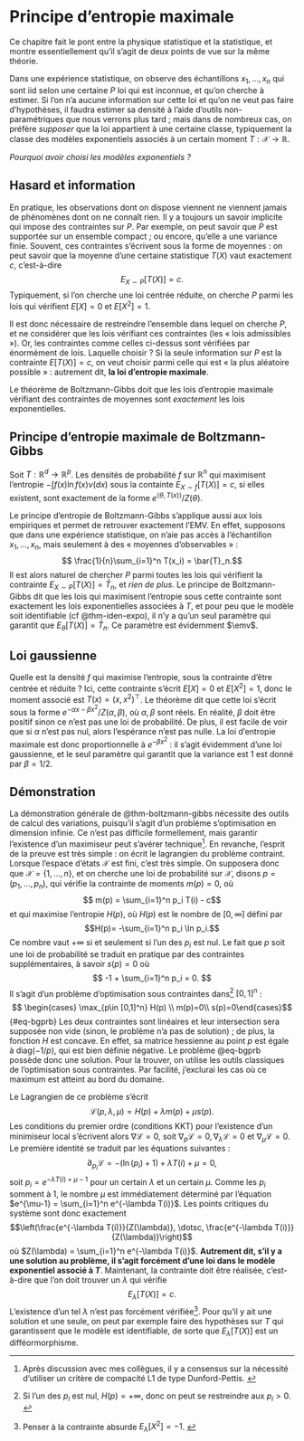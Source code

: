 # Principe d'entropie maximale

Ce chapitre fait le pont entre la physique statistique et la statistique, et montre essentiellement qu'il s'agit de deux points de vue sur la même théorie.

Dans une expérience statistique, on observe des échantillons $x_1, \dotsc, x_n$ qui sont iid selon une certaine $P$ loi qui est inconnue, et qu'on cherche à estimer. Si l'on n'a aucune information sur cette loi et qu'on ne veut pas faire d'hypothèses, il faudra estimer sa densité à l'aide d'outils non-paramétriques que nous verrons plus tard ; mais dans de nombreux cas, on préfère *supposer* que la loi appartient à une certaine classe, typiquement la classe des modèles exponentiels associés à un certain moment $T:\mathcal{X}\to\mathbb{R}$. 

*Pourquoi avoir choisi les modèles exponentiels ?*

## Hasard et information



En pratique, les observations dont on dispose viennent ne viennent jamais de phénomènes dont on ne connaît rien. Il y a toujours un savoir implicite qui impose des contraintes sur $P$. Par exemple, on peut savoir que $P$ est supportée sur un ensemble compact ; ou encore, qu'elle a une variance finie. Souvent, ces contraintes s'écrivent sous la forme de moyennes : on peut savoir que la moyenne d'une certaine statistique $T(X)$ vaut exactement $c$, c'est-à-dire 
$$ E_{X\sim P}[T(X)] = c.$$
Typiquement, si l'on cherche une loi centrée réduite, on cherche $P$ parmi les lois qui vérifient $E[X]=0$ et $E[X^2]=1$. 

Il est donc nécessaire de restreindre l'ensemble dans lequel on cherche $P$, et ne considérer que les lois vérifiant ces contraintes (les « lois admissibles »). Or, les contraintes comme celles ci-dessus sont vérifiées par énormément de lois. Laquelle choisir ? Si la seule information sur $P$ est la contrainte $E[T(X)]=c$, on veut choisir parmi celle qui est « la plus aléatoire possible » : autrement dit, **la loi d'entropie maximale**. 

Le théorème de Boltzmann-Gibbs doit que les lois d'entropie maximale vérifiant des contraintes de moyennes sont *exactement* les lois exponentielles.  


:::{#thm-boltzmann-gibbs}

## Principe d'entropie maximale de Boltzmann-Gibbs


Soit $T:\mathbb{R}^d \to \mathbb{R}^p$. Les densités de probabilité $f$ sur $\mathbb{R}^n$ qui maximisent l'entropie $-\int f(x) \ln f(x)\nu(dx)$ sous la containte $E_{X\sim f}[T(X)]=c$, si elles existent, sont exactement de la forme $e^{\langle \theta, T(x)\rangle}/Z(\theta)$. 
:::

Le principe d'entropie de Boltzmann-Gibbs s'applique aussi aux lois empiriques et permet de retrouver exactement l'EMV. En effet, supposons que dans une expérience statistique, on n'aie pas accès à l'échantillon $x_1, \dotsc, x_n$, mais seulement à des « moyennes d'observables » : 
$$ \frac{1}{n}\sum_{i=1}^n T(x_i) = \bar{T}_n.$$
Il est alors naturel de chercher $P$ parmi toutes les lois qui vérifient la contrainte $E_{X\sim P}[T(X)] = \bar{T}_n$, et *rien de plus*. Le principe de Boltzmann-Gibbs dit que les lois qui maximisent l'entropie sous cette contrainte sont exactement les lois exponentielles associées à $T$, et pour peu que le modèle soit identifiable (cf @thm-iden-expo), il n'y a qu'un seul paramètre qui garantit que $E_\theta[T(X)] = \bar{T}_n$. Ce paramètre est évidemment $\emv$. 

:::{exm-example-gaussien-entropie}

## Loi gaussienne

Quelle est la densité $f$ qui maximise l'entropie, sous la contrainte d'être centrée et réduite ? Ici, cette contrainte s'écrit $E[X] = 0$ et $E[X^2]=1$, donc le moment associé est $T(x) = (x, x^2)^\top$. Le théorème dit que cette loi s'écrit sous la forme $e^{-\alpha x - \beta x^2} / Z(\alpha, \beta)$, où $\alpha,\beta$ sont réels. En réalité, $\beta$ doit être positif sinon ce n'est pas une loi de probabilité. De plus, il est facile de voir que si $\alpha$ n'est pas nul, alors l'espérance n'est pas nulle. La loi d'entropie maximale est donc proportionnelle à $e^{-\beta x^2}$ : il s'agit évidemment d'une loi gaussienne, et le seul paramètre qui garantit que la variance est 1 est donné par $\beta = 1/2$. 


:::


## Démonstration

La démonstration générale de @thm-boltzmann-gibbs nécessite des outils de calcul des variations, puisqu'il s'agit d'un problème s'optimisation en dimension infinie. Ce n'est pas difficile formellement, mais garantir l'existence d'un maximiseur peut s'avérer technique^[Après discussion avec mes collègues, il y a consensus sur la nécessité d'utiliser un critère de compacité L1 de type Dunford-Pettis. ]. En revanche, l'esprit de la preuve est très simple : on écrit le lagrangien du problème contraint. Lorsque l'espace d'états $\mathcal{X}$ est fini, c'est très simple. On supposera donc que $\mathcal{X} = \{1, \dotsc, n\}$, et on cherche une loi de probabilité sur $\mathcal{X}$, disons $p=(p_1, \dotsc, p_n)$, qui vérifie la contrainte de moments $m(p)=0$, où
$$ m(p) = \sum_{i=1}^n p_i T(i) - c$$
et qui maximise l'entropie $H(p)$, où $H(p)$ est le nombre de $[0, \infty]$ défini par
$$H(p)= -\sum_{i=1}^n p_i \ln p_i.$$
Ce nombre vaut $+\infty$ si et seulement si l'un des $p_i$ est nul. 
Le fait que $p$ soit une loi de probabilité se traduit en pratique par des contraintes supplémentaires, à savoir $s(p)=0$ où 
$$ -1 + \sum_{i=1}^n p_i = 0. $$ Il s'agit d'un problème d'optimisation sous contraintes dans^[Si l'un des $p_i$ est nul, $H(p)=+\infty$, donc on peut se restreindre aux $p_i >0$. ] $[0,1]^n$ : 
$$ \begin{cases} \max_{p\in [0,1]^n} H(p) \\
m(p)=0\\
s(p)=0\end{cases}$${#eq-bgprb}
Les deux contraintes sont linéaires et leur intersection sera supposée non vide (sinon, le problème n'a pas de solution) ; de plus, la fonction $H$ est concave. En effet, sa matrice hessienne au point $p$ est égale à $\mathrm{diag}(-1/p)$, qui est bien définie négative. Le problème @eq-bgprb possède donc une solution. Pour la trouver, on utilise les outils classiques de l'optimisation sous contraintes. Par facilité, j'exclurai les cas où ce maximum est atteint au bord du domaine. 

Le Lagrangien de ce problème s'écrit 
$$\mathscr{L}(p, \lambda, \mu) = H(p) + \lambda m(p) + \mu s(p). $$
Les conditions du premier ordre (conditions KKT) pour l'existence d'un minimiseur local s'écrivent alors $\nabla \mathscr{L}=0$, soit $\nabla_p \mathscr{L}=0, \nabla_\lambda \mathscr{L}=0$ et $\nabla_\mu \mathscr{L}=0$. Le première identité se traduit par les équations suivantes : 
$$ \partial_{p_i}\mathscr{L} = -(\ln(p_i) + 1) + \lambda T(i) + \mu = 0, $$
soit $p_i = e^{-\lambda T(i) + \mu-1}$ pour un certain $\lambda$ et un certain $\mu$. Comme les $p_i$ somment à $1$, le nombre $\mu$ est immédiatement déterminé par l'équation $e^{\mu-1} = \sum_{i=1}^n e^{-\lambda T(i)}$. Les points critiques du système sont donc exactement
$$\left(\frac{e^{-\lambda T(i)}}{Z(\lambda)}, \dotsc, \frac{e^{-\lambda T(i)}}{Z(\lambda)}\right)$$
où $Z(\lambda) = \sum_{i=1}^n e^{-\lambda T(i)}$. **Autrement dit, s'il y a une solution au problème, il s'agit forcément d'une loi dans le modèle exponentiel associé à $T$**. Maintenant, la contrainte doit être réalisée, c'est-à-dire que l'on doit trouver un $\lambda$ qui vérifie
$$E_\lambda [T(X)] = c.$$
L'existence d'un tel $\lambda$ n'est pas forcément vérifiée^[Penser à la contrainte absurde $E_\lambda[X^2]=-1$. ]. Pour qu'il y ait une solution et une seule, on peut par exemple faire des hypothèses sur $T$ qui garantissent que le modèle est identifiable, de sorte que $E_\lambda [T(X)]$ est un difféormorphisme. 


